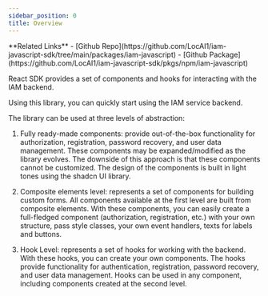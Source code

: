 ```yaml
---
sidebar_position: 0
title: Overview
---
```


<Note>
**Related Links**
- [Github Repo](https://github.com/LocAI1/iam-javascript-sdk/tree/main/packages/iam-javascript)
- [Github Package](https://github.com/LocAI1/iam-javascript-sdk/pkgs/npm/iam-javascript)
</Note>

React SDK provides a set of components and hooks for interacting with the IAM backend.

Using this library, you can quickly start using the IAM service backend.

The library can be used at three levels of abstraction:

1. Fully ready-made components: provide out-of-the-box functionality for authorization,
registration, password recovery, and user data management. These components may be expanded/modified
as the library evolves. The downside of this approach is that these components cannot be customized.
The design of the components is built in light tones using the shadcn UI library.

2. Composite elements level: represents a set of components for building custom forms.
All components available at the first level are built from composite elements. With these components,
you can easily create a full-fledged component (authorization, registration, etc.) with your own
structure, pass style classes, your own event handlers, texts for labels and buttons.

3. Hook Level: represents a set of hooks for working with the backend.
With these hooks, you can create your own components.
The hooks provide functionality for authentication, registration, password recovery,
and user data management. Hooks can be used in any component, including components created at
the second level.